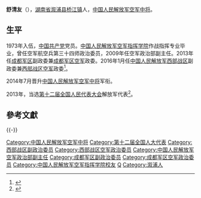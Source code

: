 '''舒清友'''（{{bd|1955年|9月||}}），[[湖南省|湖南省]][[溆浦县|溆浦县]][[桥江镇|桥江镇]]人，[[中国人民解放军空军中将|中国人民解放军空军中将]]。

==生平==
1973年入伍，[[中国共产党|中国共产党]]党员。[[中国人民解放军空军指挥学院|中国人民解放军空军指挥学院]]作战指挥专业毕业，曾任空军航空兵第三十四师政治委员，2009年任空军政治部副主任。2013年任[[中国人民解放军成都军区|成都军区]]副政委兼[[中国人民解放军成都军区空军|成都军区空军]]政委。2016年1月任[[中国人民解放军西部战区|中国人民解放军西部战区]]副政委兼[[中国人民解放军西部战区空军|西部战区空军]]政委<ref>{{cite news|title=舒清友中将出任西部战区副政委兼西部战区空军政委|url=http://www.thepaper.cn/newsDetail_forward_1429357|accessdate=2016-02-03|newspaper=澎湃新闻}}</ref>。

2014年7月晋升[[中国人民解放军空军中将|中国人民解放军空军中将]]军衔。

2013年，当选[[第十二届全国人民代表大会|第十二届全国人民代表大会]]解放军代表<ref>{{cite news|title=全国人大代表信息-舒清友|url= http://210.82.31.1:8084/delegate/viewDelegate.action?dbid=122967|accessdate=2013-04-05|newspaper=全国人大网|archive-url=https://web.archive.org/web/20141206225759/http://www.npc.gov.cn/delegate/viewDelegate.action?dbid=122967|archive-date=2014-12-06|dead-url=yes}}</ref>。

==參考文獻==
{{reflist}}
{{-}}
{{start box}}
{{s-mil|pla}}
{{s-before|[[王祥富|王祥富]]}}
{{s-title|[[中国人民解放军成都军区空军|中国人民解放军成都军区空军]]政治委员|2012年12月—2016年2月}}
{{s-none|机构撤销}}
{{s-new}}
{{s-title|[[中国人民解放军西部战区空军|中国人民解放军西部战区空军]]政治委员|2016年2月—2018年12月}}
{{s-after|[[姜平_(空军)|姜平]]}}
{{end box}}
{{China-mil-bio-stub}}
{{DEFAULTSORT:Shu舒}}
[[Category:中国人民解放军空军中将|Category:中国人民解放军空军中将]]
[[Category:第十二届全国人大代表|Category:第十二届全国人大代表]]
[[Category:西部战区副政治委员|Category:西部战区副政治委员]]
[[Category:西部战区空军政治委员|Category:西部战区空军政治委员]]
[[Category:中国人民解放军空军政治部副主任|Category:中国人民解放军空军政治部副主任]]
[[Category:成都军区副政治委员|Category:成都军区副政治委员]]
[[Category:成都军区空军政治委员|Category:成都军区空军政治委员]]
[[Category:中国人民解放军空军指挥学院校友|Category:中国人民解放军空军指挥学院校友]]
[[Category:舒姓|Q]]
[[Category:溆浦人|Category:溆浦人]]